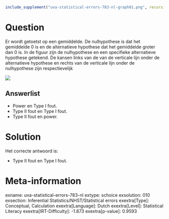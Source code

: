 ```r
include_supplement("uva-statistical-errors-783-nl-graph01.png", recursive = TRUE)
```

Question
========

Er wordt getoetst op een gemiddelde. De nulhypothese is dat het
gemiddelde 0 is en de alternatieve hypothese dat het gemiddelde groter
dan 0 is. In de figuur zijn de nulhypothese en een specifieke
alternatieve hypothese getekend. De kansen links van de van de verticale
lijn onder de alternatieve hypothese en rechts van de verticale lijn
onder de nulhypothese zijn respectievelijk


![](uva-statistical-errors-783-nl-graph01.png)

Answerlist
----------

* Power en Type I fout.
* Type II fout en Type I fout.
* Type II fout en power.

Solution
========

Het correcte antwoord is: 

* Type II fout en Type I fout.

Meta-information
================
exname: uva-statistical-errors-783-nl
extype: schoice
exsolution: 010
exsection: Inferential Statistics/NHST/Statistical errors
exextra[Type]: Conceptual, Calculation
exextra[Language]: Dutch
exextra[Level]: Statistical Literacy
exextra[IRT-Difficulty]: -1.873
exextra[p-value]: 0.9593
